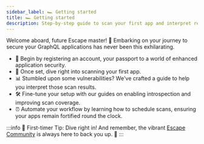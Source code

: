 ```yaml
---
sidebar_label: 🏎️ Getting started
title: 🏎️ Getting started
description: Step-by-step guide to scan your first app and interpret results
---
```


Welcome aboard, future Escape master! 🎉 Embarking on your journey to secure your GraphQL applications has never been this exhilarating.

- 👤 Begin by registering an account, your passport to a world of enhanced application security.
- 🔎 Once set, dive right into scanning your first app.
- 📊 Stumbled upon some vulnerabilities? We've crafted a guide to help you interpret those scan results.
- 🛠 Fine-tune your setup with our guides on enabling introspection and improving scan coverage.
- ⏰ Automate your workflow by learning how to schedule scans, ensuring your apps remain fortified round the clock.

:::info 🤖 First-timer Tip:
Dive right in! And remember, the vibrant [Escape Community](https://discord.escape.tech/) is always here to back you up. 🚀
:::
